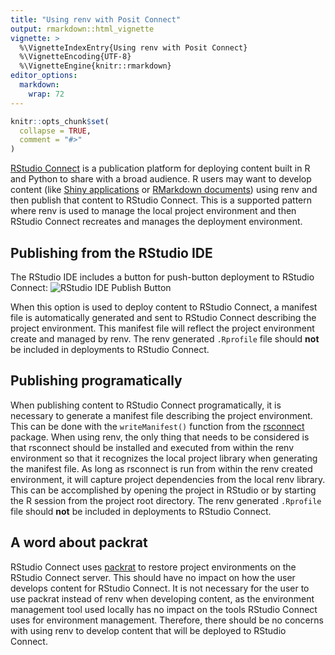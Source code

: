 ```yaml
---
title: "Using renv with Posit Connect"
output: rmarkdown::html_vignette
vignette: >
  %\VignetteIndexEntry{Using renv with Posit Connect}
  %\VignetteEncoding{UTF-8}
  %\VignetteEngine{knitr::rmarkdown}
editor_options: 
  markdown: 
    wrap: 72
---
```


```r
knitr::opts_chunk$set(
  collapse = TRUE,
  comment = "#>"
)
```

[RStudio Connect](https://posit.co/products/enterprise/connect/) is a publication
platform for deploying content built in R and Python to share with a broad
audience. R users may want to develop content (like [Shiny
applications](https://shiny.posit.co/) or [RMarkdown
documents](https://rmarkdown.rstudio.com/index.html)) using renv and then
publish that content to RStudio Connect. This is a supported pattern where
renv is used to manage the local project environment and then RStudio Connect
recreates and manages the deployment environment.

## Publishing from the RStudio IDE

The RStudio IDE includes a button for push-button deployment to RStudio
Connect: ![RStudio IDE Publish Button](ide-publish.png)

When this option is used to deploy content to RStudio Connect, a manifest file
is automatically generated and sent to RStudio Connect describing the project
environment. This manifest file will reflect the project environment create and
managed by renv. The renv generated `.Rprofile` file should **not** be
included in deployments to RStudio Connect.

## Publishing programatically

When publishing content to RStudio Connect programatically, it is necessary to
generate a manifest file describing the project environment. This can be done
with the `writeManifest()` function from the
[rsconnect](https://github.com/rstudio/rsconnect) package. When using renv,
the only thing that needs to be considered is that rsconnect should be
installed and executed from within the renv environment so that it recognizes
the local project library when generating the manifest file. As long as
rsconnect is run from within the renv created environment, it will capture
project dependencies from the local renv library. This can be accomplished by
opening the project in RStudio or by starting the R session from the project
root directory. The renv generated `.Rprofile` file should **not** be
included in deployments to RStudio Connect.

## A word about packrat

RStudio Connect uses [packrat](https://rstudio.github.io/packrat/) to restore
project environments on the RStudio Connect server. This should have no impact
on how the user develops content for RStudio Connect. It is not necessary for
the user to use packrat instead of renv when developing content, as the
environment management tool used locally has no impact on the tools RStudio
Connect uses for environment management. Therefore, there should be no concerns
with using renv to develop content that will be deployed to RStudio Connect.
